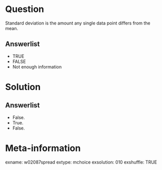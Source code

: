 Question
========
Standard deviation is the amount any single data point differs from the mean.

Answerlist
----------
* TRUE
* FALSE
* Not enough information


Solution
========

Answerlist
----------
* False.
* True.
* False.


Meta-information
================
exname: w02087spread
extype: mchoice
exsolution: 010
exshuffle: TRUE